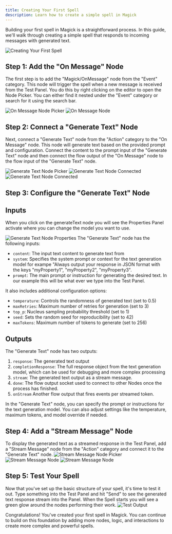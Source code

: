 ```yaml
---
title: Creating Your First Spell
description: Learn how to create a simple spell in Magick
---
```


Building your first spell in Magick is a straightforward process. In this guide, we'll walk through creating a simple spell that responds to incoming messages with generated text.

![Creating Your First Spell](/images/first-spell.png)
## Step 1: Add the "On Message" Node
The first step is to add the "Magick/OnMessage" node from the "Event" category. This node will trigger the spell when a new message is received from the Test Panel.
You do this by right clicking on the editor to open the Node Picker. You can either find it nested under the "Event" category or search for it using the search bar.

![On Message Node Picker](/images/onmessage-picker.png)
![On Message Node](/images/onmessage-node.png)
## Step 2: Connect a "Generate Text" Node

Next, connect a "Generate Text" node from the "Action" category to the "On Message" node. This node will generate text based on the provided prompt and configuration. Connect the content to the prompt input of the "Generate Text" node and then connect the flow output of the "On Message" node to the flow input of the "Generate Text" node.

![Generate Text Node Picker](/images/generatetext-picker.png)
![Generate Text Node Connected](/images/generatetext-noconnect.png)
![Generate Text Node Connected](/images/onmessage-generatetext.png)

## Step 3: Configure the "Generate Text" Node
## Inputs

When you click on the generateText node you will see the Properties Panel activate where you can change the model you want to use.

![Generate Text Node Properties](/images/generatetext-properties.png)
The "Generate Text" node has the following inputs:

- `content`: The input text content to generate text from
- `system`: Specifies the system prompt or context for the text generation model for exampe "Always output your response in JSON format with the keys "myProperty1", "myProperty2", "myProperty3".
- `prompt`: The main prompt or instruction for generating the desired text. In our example this will be what ever we type into the Test Panel.

It also includes additional configuration options:

- `temperature`: Controls the randomness of generated text (set to 0.5)
- `maxRetries`: Maximum number of retries for generation (set to 3)
- `top_p`: Nucleus sampling probability threshold (set to 1)
- `seed`: Sets the random seed for reproducibility (set to 42)
- `maxTokens`: Maximum number of tokens to generate (set to 256)

## Outputs

The "Generate Text" node has two outputs:

1. `response`: The generated text output
2. `completionResponse`: The full response object from the text generation model, which can be used for debugging and more complex processing
3. `stream`: The generated text output as a stream message. 
4. `done`: The flow output socket used to connect to other Nodes once the process has finished.
5. `onStream` Another flow output that fires events per streamed token.


In the "Generate Text" node, you can specify the prompt or instructions for the text generation model. You can also adjust settings like the temperature, maximum tokens, and model override if needed.

## Step 4: Add a "Stream Message" Node

To display the generated text as a streamed response in the Test Panel, add a "Stream Message" node from the "Action" category and connect it to the "Generate Text" node.
![Stream Message Node Picker](/images/streammessage-picker.png)
![Stream Message Node](/images/streammessage-noconnect.png)
![Stream Message Node](/images/streammessage-connected.png)

## Step 5: Test Your Spell

Now that you've set up the basic structure of your spell, it's time to test it out. Type something into the Test Panel and hit "Send" to see the generated text response stream into the Panel. When the Spell starts you will see a green glow around the nodes performing their work.
![Test Output](/images/test-output.png)

Congratulations! You've created your first spell in Magick. You can continue to build on this foundation by adding more nodes, logic, and interactions to create more complex and powerful spells.

